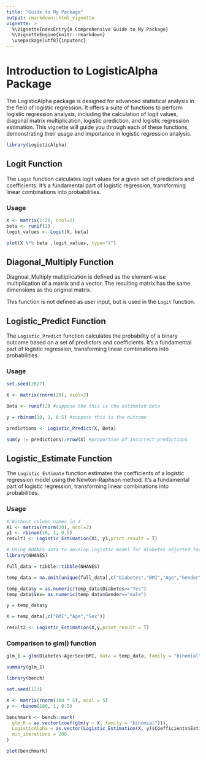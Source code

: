 ```yaml
---
title: "Guide to My Package"
output: rmarkdown::html_vignette
vignette: >
  %\VignetteIndexEntry{A Comprehensive Guide to My Package}
  %\VignetteEngine{knitr::rmarkdown}
  \usepackage[utf8]{inputenc}
---
```



# Introduction to LogisticAlpha Package

The LogisticAlpha package is designed for advanced statistical analysis in the field of logistic regression. It offers a suite of functions to perform logistic regression analysis, including the calculation of logit values, diagonal matrix multiplication, logistic prediction, and logistic regression estimation. This vignette will guide you through each of these functions, demonstrating their usage and importance in logistic regression analysis.

```r

library(LogisticAlpha)


```


## Logit Function

The `Logit` function calculates logit values for a given set of predictors and coefficients. It's a fundamental part of logistic regression, transforming linear combinations into probabilities.

### Usage

```r
X <- matrix(1:20, ncol=2)
beta <- runif(2)
logit_values <- Logit(X, beta)

plot(X %*% beta ,logit_values, type="l")

```

## Diagonal_Multiply Function

Diagnoal_Multiply multiplication is defined as the element-wise multiplication of a matrix and a vector. The resulting matrix has the same dimensions as the original matrix.

This function is not defined as user input, but is used in the `Logit` function.


## Logistic_Predict Function

The `Logistic_Predict` function calculates the probability of a binary outcome based on a set of predictors and coefficients. It's a fundamental part of logistic regression, transforming linear combinations into probabilities.

### Usage

```r
set.seed(2027)

X <- matrix(rnorm(20), ncol=2)

Beta <- runif(2) #suppose the this is the estimated beta

y = rbinom(10, 1, 0.5) #suppose this is the outcome

predictions <- Logistic_Predict(X, Beta)

sum(y != predictions)/nrow(X) #proportion of incorrect predictions


```

## Logistic_Estimate Function

The `Logistic_Estimate` function estimates the coefficients of a logistic regression model using the Newton-Raphson method. It's a fundamental part of logistic regression, transforming linear combinations into probabilities.

### Usage

```r

# Without column names in X
X1 <- matrix(rnorm(20), ncol=2)
y1 <- rbinom(10, 1, 0.5)
result1 <- Logistic_Estimation(X1, y1,print_result = T)

```

```r

# Using NHANES data to develop logistic model for diabetes adjusted for Demographic variables
library(NHANES)

full_data = tibble::tibble(NHANES)

temp_data = na.omit(unique(full_data[,c("Diabetes","BMI","Age","Gender")]))

temp_data$y = as.numeric(temp_data$Diabetes=="Yes")
temp_data$Sex= as.numeric(temp_data$Gender=="male")

y = temp_data$y

X = temp_data[,c("BMI","Age","Sex")]

result2 <- Logistic_Estimation(X,y,print_result = T)


```
### Comparison to glm() function

```r

glm_1 = glm(Diabetes~Age+Sex+BMI, data = temp_data, family = "binomial")

summary(glm_1)

```

```r
library(bench)

set.seed(123)

X <- matrix(rnorm(100 * 5), ncol = 5)
y <- rbinom(100, 1, 0.5)

benchmark <- bench::mark(
  glm_R = as.vector(coef(glm(y ~ X, family = "binomial"))),
  LogisticAlpha = as.vector(Logistic_Estimation(X, y)$Coefficients$Estimate),
  min_iterations = 200
)


```

```r

plot(benchmark)

```





